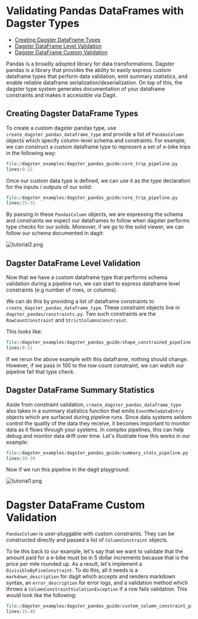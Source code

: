 
# Validating Pandas DataFrames with Dagster Types

- [Creating Dagster DataFrame Types](/docs/learn/guides/dagster_pandas/dagster_pandas#creating-dagster-dataframe-types)
- [Dagster DataFrame Level Validation](/docs/learn/guides/dagster_pandas/dagster_pandas#dagster-dataframe-level-validation)
- [Dagster DataFrame Custom Validation](/docs/learn/guides/dagster_pandas/dagster_pandas#dagster-dataframe-custom-validation)

Pandas is a broadly adopted library for data transformations. Dagster
pandas is a library that provides the ability to easily express custom
dataframe types that perform data validation, emit summary statistics,
and enable reliable dataframe serialization/deserialization. On top of
this, the dagster type system generates documentation of your dataframe
constraints and makes it accessible via Dagit.

## Creating Dagster DataFrame Types

To create a custom dagster pandas type, use
`create_dagster_pandas_dataframe_type` and provide a list of
`PandasColumn` objects which specify column-level schema and
constraints. For example, we can construct a custom dataframe type to
represent a set of e-bike trips in the following way:

```python literalinclude caption=core_trip_pipeline.py
file:/dagster_examples/dagster_pandas_guide/core_trip_pipeline.py
lines:9-22
```

Once our custom data type is defined, we can use it as the type
declaration for the inputs / outputs of our solid:

```python literalinclude caption=hello_cereal.py
file:/dagster_examples/dagster_pandas_guide/core_trip_pipeline.py
lines:25-31
```

By passing in these `PandasColumn` objects, we are expressing the schema
and constraints we expect our dataframes to follow when dagster performs
type checks for our solids. Moreover, if we go to the solid viewer, we
can follow our schema documented in dagit:

![tutorial2.png](/assets/images/learn/guides/dagster_pandas/dagster_pandas/tutorial2.png)

## Dagster DataFrame Level Validation

Now that we have a custom dataframe type that performs schema validation
during a pipeline run, we can start to express dataframe level
constraints (e.g number of rows, or columns).

We can do this by providing a list of dataframe constraints to
`create_dagster_pandas_dataframe_type`. These constraint objects live in
`dagster_pandas/constraints.py`. Two such constraints are the
`RowCountConstraint` and `StrictColumnsConstraint`.

This looks like:

```python literalinclude caption=shape_constrained_pipeline.py
file:/dagster_examples/dagster_pandas_guide/shape_constrained_pipeline.py
lines:9-11
```

If we rerun the above example with this dataframe, nothing should
change. However, if we pass in 100 to the row count constraint, we can
watch our pipeline fail that type check.

## Dagster DataFrame Summary Statistics

Aside from constraint validation, `create_dagster_pandas_dataframe_type`
also takes in a summary statistics function that emits
`EventMetadataEntry` objects which are surfaced during pipeline runs.
Since data systems seldom control the quality of the data they receive,
it becomes important to monitor data as it flows through your systems.
In complex pipelines, this can help debug and monitor data drift over
time. Let's illustrate how this works in our example:

```python literalinclude caption=summary_stats_pipeline.py
file:/dagster_examples/dagster_pandas_guide/summary_stats_pipeline.py
lines:10-39
```

Now if we run this pipeline in the dagit playground:

![tutorial1.png](/assets/images/learn/guides/dagster_pandas/dagster_pandas/tutorial1.png)

# Dagster DataFrame Custom Validation

`PandasColumn` is user-pluggable with custom constraints. They can be
constructed directly and passed a list of `ColumnConstraint` objects.

To tie this back to our example, let's say that we want to validate
that the amount paid for a e-bike must be in 5 dollar increments because
that is the price per mile rounded up. As a result, let's implement a
`DivisibleByFiveConstraint`. To do this, all it needs is a
`markdown_description` for dagit which accepts and renders markdown
syntax, an `error_description` for error logs, and a validation method
which throws a `ColumnConstraintViolationException` if a row fails
validation. This would look like the following:

```python literalinclude emphasize-lines=22-25 caption=custom_column_constraint_pipeline.py
file:/dagster_examples/dagster_pandas_guide/custom_column_constraint_pipeline.py
lines:15-40
```
